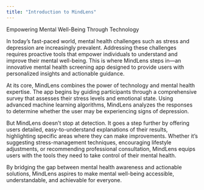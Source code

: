 ```yaml
---
title: "Introduction to MindLens"
---
```


Empowering Mental Well-Being Through Technology

In today's fast-paced world, mental health challenges such as stress and depression are increasingly prevalent. Addressing these challenges requires proactive tools that empower individuals to understand and improve their mental well-being. This is where MindLens steps in—an innovative mental health screening app designed to provide users with personalized insights and actionable guidance.

At its core, MindLens combines the power of technology and mental health expertise. The app begins by guiding participants through a comprehensive survey that assesses their stress levels and emotional state. Using advanced machine learning algorithms, MindLens analyzes the responses to determine whether the user may be experiencing signs of depression.

But MindLens doesn’t stop at detection. It goes a step further by offering users detailed, easy-to-understand explanations of their results, highlighting specific areas where they can make improvements. Whether it’s suggesting stress-management techniques, encouraging lifestyle adjustments, or recommending professional consultation, MindLens equips users with the tools they need to take control of their mental health.

By bridging the gap between mental health awareness and actionable solutions, MindLens aspires to make mental well-being accessible, understandable, and achievable for everyone.